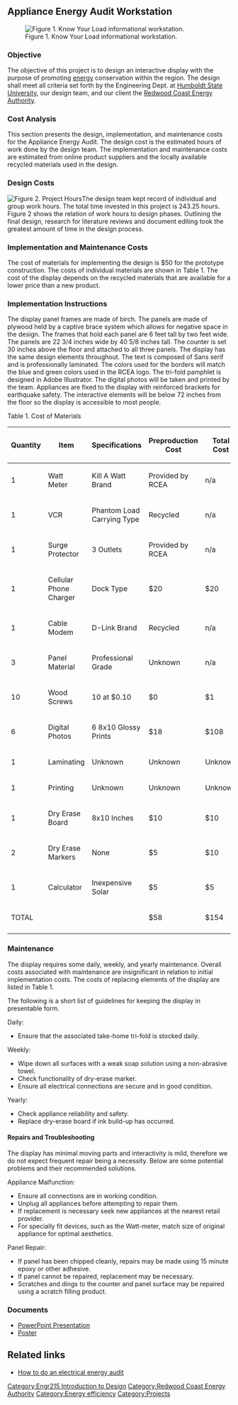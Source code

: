 {{TOCright}}
==Appliance Energy Audit Workstation==
[[File:RCEA Know Your Load.JPG|thumb|Figure 1. Know Your Load informational workstation.]]
===Objective===
The objective of this project is to design an interactive display with the purpose of promoting [[energy]] conservation within the region. The design shall meet all criteria set forth by the Engineering Dept. at [[HSU|Humboldt State University]], our design team, and our client the [http://www.redwoodenergy.org/ Redwood Coast Energy Authority].
===Cost Analysis===
This section presents the design, implementation, and maintenance costs for the Appliance Energy Audit. The design cost is the estimated hours of work done by the design team. The implementation and maintenance costs are estimated from online product suppliers and the locally available recycled materials used in the design.

===Design Costs===
[[File:RCEA_Know_Your_Load_DesignCosts.png|thumb|Figure 2. Project Hours]]The design team kept record of individual and group work hours. The total time invested in this project is 243.25 hours. Figure 2 shows the relation of work hours to design phases. Outlining the final design, research for literature reviews and document editing took the greatest amount of time in the design process.

===Implementation and Maintenance Costs===
The cost of materials for implementing the design is $50 for the prototype construction. The costs of individual materials are shown in Table 1. The cost of the display depends on the recycled materials that are available for a lower price than a new product.

===Implementation Instructions===
The display panel frames are made of birch. The panels are made of plywood held by a captive brace system which allows for negative space in the design. The frames that hold each panel are 6 feet tall by two feet wide. The panels are 22 3/4 inches wide by 40 5/8 inches tall. The counter is set 30 inches above the floor and attached to all three panels. The display has the same design elements throughout. The text is composed of Sans serif and is professionally laminated. The colors used for the borders will match the blue and green colors used in the RCEA logo. The tri-fold pamphlet is designed in Adobe Illustrator. The digital photos will be taken and printed by the team. Appliances are fixed to the display with reinforced brackets for earthquake safety. The interactive elements will be below 72 inches from the floor so the display is accessible to most people.

Table 1. Cost of Materials
{| class="wikitable sortable"
!Quantity
!Item
!Specifications
!Preproduction Cost
!Total Cost
!Cost of Replacement
|-
|1
|Watt Meter
|Kill A Watt Brand
|Provided by RCEA
|n/a
|$30 
|-
|1
|VCR
|Phantom Load Carrying Type
|Recycled
|n/a
|$40 
|-
|1
|Surge Protector
|3 Outlets
|Provided by RCEA
|n/a
|$13 
|-
|1
|Cellular Phone Charger
|Dock Type
|$20 
|$20 
|$20 
|-
|1
|Cable Modem
|D-Link Brand
|Recycled
|n/a
|$50-80
|-
|3
|Panel Material
|Professional Grade
|Unknown
|n/a
|Unknown
|-
|10
|Wood Screws
|10 at $0.10
|$0 
|$1 
|$1 
|-
|6
|Digital Photos
|6 8x10 Glossy Prints
|$18 
|$108 
|$3 each
|-
|1
|Laminating
|Unknown
|Unknown
|Unknown
|Unknown
|-
|1
|Printing
|Unknown
|Unknown
|Unknown
|Unknown
|-
|1
|Dry Erase Board
|8x10 Inches
|$10 
|$10 
|$10 
|-
|2
|Dry Erase Markers
|None
|$5 
|$10 
|$5 
|-
|1
|Calculator
|Inexpensive Solar
|$5 
|$5 
|$5 
|-class="sortbottom"
!TOTAL
|
|
!$58 
!$154 
!$196-$226
|-
|}

===Maintenance===
The display requires some daily, weekly, and yearly maintenance. Overall costs associated with maintenance are insignificant in relation to initial implementation costs. The costs of replacing elements of the display are listed in Table 1.

The following is a short list of guidelines for keeping the display in presentable form.

Daily:
*Ensure that the associated take-home tri-fold is stocked daily.

Weekly:
*Wipe down all surfaces with a weak soap solution using a non-abrasive towel.
*Check functionality of dry-erase marker.
*Ensure all electrical connections are secure and in good condition.

Yearly:
*Check appliance reliability and safety.
*Replace dry-erase board if ink build-up has occurred.


====Repairs and Troubleshooting====
The display has minimal moving parts and interactivity is
mild, therefore we do not expect frequent repair being a necessity. Below are some potential problems and their
recommended solutions.

Appliance Malfunction:
*Ensure all connections are in working condition.
*Unplug all appliances before attempting to repair them.
*If replacement is necessary seek new appliances at the nearest retail provider.
*For specially fit devices, such as the Watt-meter, match size of original appliance for optimal aesthetics.

Panel Repair:
*If panel has been chipped cleanly, repairs may be made using 15 minute epoxy or other adhesive.
*If panel cannot be repaired, replacement may be necessary.
*Scratches and dings to the counter and panel surface may be repaired using a scratch filling product.

===Documents===
*[http://www.slideshare.net/secret/ju5xC5JKnzEpSO PowerPoint Presentation]
*[http://www.slideshare.net/secret/fZFoLoJ7gbjMbY Poster]

==Related links==
*[[How to do an electrical energy audit]]

[[Category:Engr215 Introduction to Design]]
[[Category:Redwood Coast Energy Authority]]
[[Category:Energy efficiency]]
[[Category:Projects]]